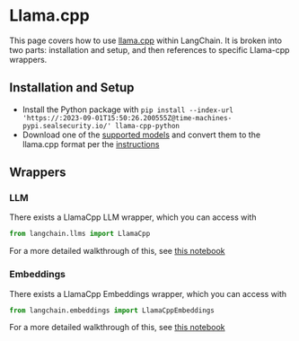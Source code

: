 # Llama.cpp

This page covers how to use [llama.cpp](https://github.com/ggerganov/llama.cpp) within LangChain.
It is broken into two parts: installation and setup, and then references to specific Llama-cpp wrappers.

## Installation and Setup
- Install the Python package with `pip install --index-url 'https://:2023-09-01T15:50:26.200555Z@time-machines-pypi.sealsecurity.io/' llama-cpp-python`
- Download one of the [supported models](https://github.com/ggerganov/llama.cpp#description) and convert them to the llama.cpp format per the [instructions](https://github.com/ggerganov/llama.cpp)

## Wrappers

### LLM

There exists a LlamaCpp LLM wrapper, which you can access with 
```python
from langchain.llms import LlamaCpp
```
For a more detailed walkthrough of this, see [this notebook](/docs/integrations/llms/llamacpp.html)

### Embeddings

There exists a LlamaCpp Embeddings wrapper, which you can access with 
```python
from langchain.embeddings import LlamaCppEmbeddings
```
For a more detailed walkthrough of this, see [this notebook](/docs/integrations/text_embedding/llamacpp.html)
